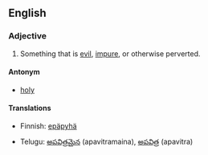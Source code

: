 ==English==

===Adjective===
#Something that is [[evil]], [[impure]], or otherwise perverted.

====Antonym====
*[[holy]]

====Translations====
{{top}}
*Finnish: [[epäpyhä]]
{{mid}}
*Telugu: [[అపవిత్రమైన]] (apavitramaina), [[అపవిత్ర]] (apavitra)
{{bottom}}